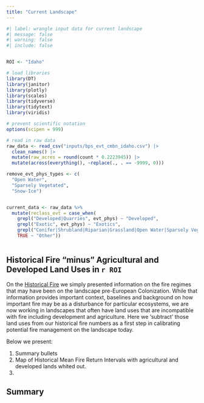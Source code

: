 ```yaml
---
title: "Current Landscape"
---
```


```r
#| label: wrangle input data for current landscape
#| message: false
#| warning: false
#| include: false


ROI <- "Idaho"

# load libraries
library(DT)
library(janitor)
library(plotly)
library(scales)
library(tidyverse)
library(tidytext)
library(viridis)

# prevent scientific notation
options(scipen = 999)

# read in raw data
raw_data <- read_csv("inputs/bps_evt_cmbn_idaho.csv") |>
  clean_names() |>
  mutate(raw_acres = round(count * 0.2223945)) |>
  mutate(across(everything(), ~replace(., . == -9999, 0)))

remove_evt_phys_types <- c(
  "Open Water",
  "Sparsely Vegetated",
  "Snow-Ice")


current_data <- raw_data %>%
  mutate(reclass_evt = case_when(
    grepl("Developed|Quarries", evt_phys) ~ "Developed",
    grepl("Exotic", evt_phys) ~ "Exotics",
    grepl("Conifer|Shrubland|Riparian|Grassland|Open Water|Sparsely Vegetated|Hardwood|Snow-Ice|Conifer-Hardwood", evt_phys) ~ "Natural",
    TRUE ~ "Other"))



```


## Historical Fire "minus" Agricultural and Developed Land Uses in `r ROI`

On the [Historical Fire](docs/historical_fire.qmd) we simply presented information on the fire regimes that may have been on the landscape pre-European Colonization.  While that information provides important context, baselines and background on how important fire may be as a disturbance for particular ecosystems, we are now working in landscapes that often have land uses that are incompatible with fire including development and agriculture.  Here we 'subtract' those land uses from our historical fire numbers as a first step in calibrating potential fire management on the landscape today. 

Below we present:

1. Summary bullets
2. Map of Historical Mean Fire Return Intervals with agricultural and developed lands whited out. 
3. 


## Summary